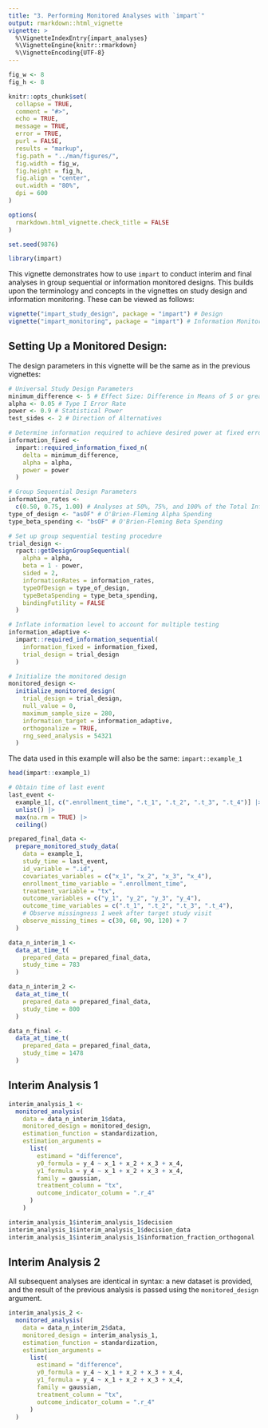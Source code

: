 ```yaml
---
title: "3. Performing Monitored Analyses with `impart`"
output: rmarkdown::html_vignette
vignette: >
  %\VignetteIndexEntry{impart_analyses}
  %\VignetteEngine{knitr::rmarkdown}
  %\VignetteEncoding{UTF-8}
---
```


```r
fig_w <- 8
fig_h <- 8

knitr::opts_chunk$set(
  collapse = TRUE,
  comment = "#>",
  echo = TRUE,
  message = TRUE,
  error = TRUE,
  purl = FALSE,
  results = "markup",
  fig.path = "../man/figures/",
  fig.width = fig_w,
  fig.height = fig_h,
  fig.align = "center",
  out.width = "80%",
  dpi = 600
)

options(
  rmarkdown.html_vignette.check_title = FALSE
)

set.seed(9876)
```

```r
library(impart)
```

This vignette demonstrates how to use `impart` to conduct interim and final
analyses in group sequential or information monitored designs. This builds upon
the terminology and concepts in the vignettes on study design and information
monitoring. These can be viewed as follows:

```r
vignette("impart_study_design", package = "impart") # Design
vignette("impart_monitoring", package = "impart") # Information Monitoring
```

## Setting Up a Monitored Design:

The design parameters in this vignette will be the same as in the previous
vignettes:

```r
# Universal Study Design Parameters
minimum_difference <- 5 # Effect Size: Difference in Means of 5 or greater
alpha <- 0.05 # Type I Error Rate
power <- 0.9 # Statistical Power
test_sides <- 2 # Direction of Alternatives

# Determine information required to achieve desired power at fixed error rate
information_fixed <-
  impart::required_information_fixed_n(
    delta = minimum_difference,
    alpha = alpha,
    power = power
  )

# Group Sequential Design Parameters
information_rates <-
  c(0.50, 0.75, 1.00) # Analyses at 50%, 75%, and 100% of the Total Information
type_of_design <- "asOF" # O'Brien-Fleming Alpha Spending
type_beta_spending <- "bsOF" # O'Brien-Fleming Beta Spending

# Set up group sequential testing procedure
trial_design <-
  rpact::getDesignGroupSequential(
    alpha = alpha,
    beta = 1 - power,
    sided = 2,
    informationRates = information_rates,
    typeOfDesign = type_of_design,
    typeBetaSpending = type_beta_spending,
    bindingFutility = FALSE
  )

# Inflate information level to account for multiple testing
information_adaptive <-
  impart::required_information_sequential(
    information_fixed = information_fixed,
    trial_design = trial_design
  )

# Initialize the monitored design
monitored_design <-
  initialize_monitored_design(
    trial_design = trial_design,
    null_value = 0,
    maximum_sample_size = 280,
    information_target = information_adaptive,
    orthogonalize = TRUE,
    rng_seed_analysis = 54321
  )
```


The data used in this example will also be the same: `impart::example_1`

```r
head(impart::example_1)

# Obtain time of last event
last_event <-
  example_1[, c(".enrollment_time", ".t_1", ".t_2", ".t_3", ".t_4")] |>
  unlist() |>
  max(na.rm = TRUE) |>
  ceiling()

prepared_final_data <-
  prepare_monitored_study_data(
    data = example_1,
    study_time = last_event,
    id_variable = ".id",
    covariates_variables = c("x_1", "x_2", "x_3", "x_4"),
    enrollment_time_variable = ".enrollment_time",
    treatment_variable = "tx",
    outcome_variables = c("y_1", "y_2", "y_3", "y_4"),
    outcome_time_variables = c(".t_1", ".t_2", ".t_3", ".t_4"), 
    # Observe missingness 1 week after target study visit
    observe_missing_times = c(30, 60, 90, 120) + 7
  )
```

```r
data_n_interim_1 <-
  data_at_time_t(
    prepared_data = prepared_final_data,
    study_time = 783
  )

data_n_interim_2 <-
  data_at_time_t(
    prepared_data = prepared_final_data,
    study_time = 800
  )

data_n_final <-
  data_at_time_t(
    prepared_data = prepared_final_data,
    study_time = 1478
  )
```




## Interim Analysis 1

```r
interim_analysis_1 <-
  monitored_analysis(
    data = data_n_interim_1$data,
    monitored_design = monitored_design,
    estimation_function = standardization,
    estimation_arguments = 
      list(
        estimand = "difference",
        y0_formula = y_4 ~ x_1 + x_2 + x_3 + x_4,
        y1_formula = y_4 ~ x_1 + x_2 + x_3 + x_4,
        family = gaussian,
        treatment_column = "tx",
        outcome_indicator_column = ".r_4"
      )
    )

interim_analysis_1$interim_analysis_1$decision
interim_analysis_1$interim_analysis_1$decision_data
interim_analysis_1$interim_analysis_1$information_fraction_orthogonal
```




## Interim Analysis 2

All subsequent analyses are identical in syntax: a new dataset is provided, and
the result of the previous analysis is passed using the `monitored_design`
argument.

```r
interim_analysis_2 <-
  monitored_analysis(
    data = data_n_interim_2$data,
    monitored_design = interim_analysis_1,
    estimation_function = standardization,
    estimation_arguments = 
      list(
        estimand = "difference",
        y0_formula = y_4 ~ x_1 + x_2 + x_3 + x_4,
        y1_formula = y_4 ~ x_1 + x_2 + x_3 + x_4,
        family = gaussian,
        treatment_column = "tx",
        outcome_indicator_column = ".r_4"
      )
  )
```

